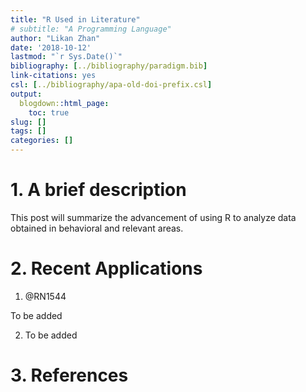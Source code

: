 ```yaml
---
title: "R Used in Literature"
# subtitle: "A Programming Language"
author: "Likan Zhan"
date: '2018-10-12'
lastmod: "`r Sys.Date()`"
bibliography: [../bibliography/paradigm.bib]
link-citations: yes
csl: [../bibliography/apa-old-doi-prefix.csl]
output:
  blogdown::html_page:
    toc: true
slug: []
tags: []
categories: []
---
```


# 1. A brief description

   This post will summarize the advancement of using R to analyze data obtained in behavioral and relevant areas.

# 2. Recent Applications

01. @RN1544

To be added

02. To be added

# 3. References
